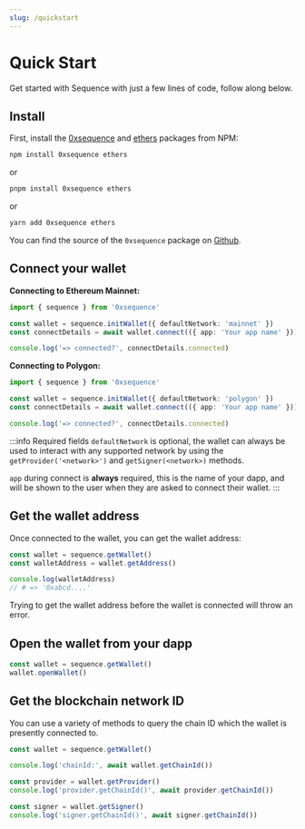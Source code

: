 ```yaml
---
slug: /quickstart
---
```


# Quick Start

Get started with Sequence with just a few lines of code, follow along below.
 
## Install

First, install the [0xsequence](https://www.npmjs.com/package/0xsequence) and [ethers](https://www.npmjs.com/package/ethers) packages from NPM:

```sh
npm install 0xsequence ethers
```
or

```sh
pnpm install 0xsequence ethers
```
or

```sh
yarn add 0xsequence ethers
```

You can find the source of the `0xsequence` package on [Github](https://github.com/0xsequence/sequence.js).


## Connect your wallet

**Connecting to Ethereum Mainnet:**

```ts
import { sequence } from '0xsequence'

const wallet = sequence.initWallet({ defaultNetwork: 'mainnet' })
const connectDetails = await wallet.connect(({ app: 'Your app name' }))

console.log('=> connected?', connectDetails.connected)
```

**Connecting to Polygon:**
```ts
import { sequence } from '0xsequence'

const wallet = sequence.initWallet({ defaultNetwork: 'polygon' })
const connectDetails = await wallet.connect(({ app: 'Your app name' }))

console.log('=> connected?', connectDetails.connected)
```

:::info Required fields
`defaultNetwork` is optional, the wallet can always be used to interact with any supported network by using the `getProvider('<network>')` and `getSigner(<network>)` methods.

`app` during connect is **always** required, this is the name of your dapp, and will be shown to the user when they are asked to connect their wallet.
:::

## Get the wallet address

Once connected to the wallet, you can get the wallet address:

```ts
const wallet = sequence.getWallet()
const walletAddress = wallet.getAddress()

console.log(walletAddress)
// # => '0xabcd....'
```

Trying to get the wallet address before the wallet is connected will throw an error.

## Open the wallet from your dapp

```ts
const wallet = sequence.getWallet()
wallet.openWallet()
```

## Get the blockchain network ID

You can use a variety of methods to query the chain ID which the wallet is presently
connected to.

```ts
const wallet = sequence.getWallet()

console.log('chainId:', await wallet.getChainId())

const provider = wallet.getProvider()
console.log('provider.getChainId()', await provider.getChainId())

const signer = wallet.getSigner()
console.log('signer.getChainId()', await signer.getChainId())
```
